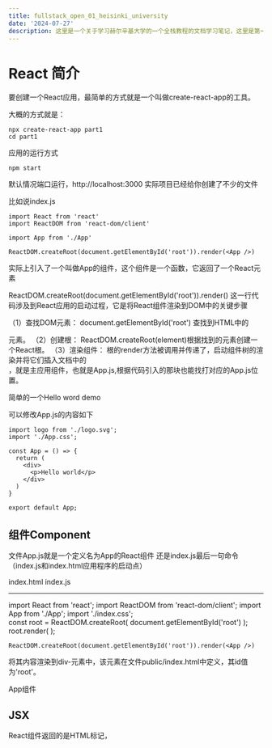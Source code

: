 ```yaml
---
title: fullstack_open_01_heisinki_university
date: '2024-07-27'
description: 这里是一个关于学习赫尔辛基大学的一个全栈教程的文档学习笔记，这里是第一部分React的简介  https://fullstackopen.com/zh/part1/react_%E7%AE%80%E4%BB%8B
---
```


# React 简介

要创建一个React应用，最简单的方式就是一个叫做create-react-app的工具。

大概的方式就是：
```
npx create-react-app part1
cd part1
```

应用的运行方式
```
npm start
```

默认情况端口运行，http://localhost:3000
实际项目已经给你创建了不少的文件

比如说index.js 

```
import React from 'react'
import ReactDOM from 'react-dom/client'

import App from './App'

ReactDOM.createRoot(document.getElementById('root')).render(<App />)
```
实际上引入了一个叫做App的组件，这个组件是一个函数，它返回了一个React元素

ReactDOM.createRoot(document.getElementById('root')).render(<App />)
这一行代码涉及到React应用的启动过程，它是将React组件渲染到DOM中的关键步骤

（1）查找DOM元素： document.getElementById('root') 查找到HTML中的<div id="root"></div>元素。
（2）创建根： ReactDOM.createRoot(element)根据找到的元素创建一个React根。
（3）渲染组件： 根的render方法被调用并传递了<App />，启动组件树的渲染并将它们插入文档中的<div id="root">，<App />就是主应用组件，也就是App.js,根据代码引入的那块也能找打对应的App.js位置。

简单的一个Hello word demo

可以修改App.js的内容如下

```
import logo from './logo.svg';
import './App.css';

const App = () => {
  return (
    <div>
      <p>Hello world</p>
    </div>
  )
}

export default App;

```


## 组件Component
文件App.js就是一个定义名为App的React组件
还是index.js最后一句命令（index.js和index.html应用程序的启动点）

index.html            index.js
------------------    ----------------------------------------
<!DOCTYPE html>       import React from 'react';
<html>                import ReactDOM from 'react-dom/client';
  <head>             import App from './App';
  </head>            import './index.css';
  <body>           
    <div id="root">   const root = ReactDOM.createRoot(
    <!-- React 应用 -->  document.getElementById('root')
    <!-- 将被渲染到这里 --> );
    </div>           
  </body>            root.render(
</html>                <React.StrictMode>
                          <App />
                      </React.StrictMode>
                    );


```
ReactDOM.createRoot(document.getElementById('root')).render(<App />)
```

将其内容渲染到div-元素中，该元素在文件public/index.html中定义，其id值为'root'。

App组件

## JSX
React组件返回的是HTML标记，